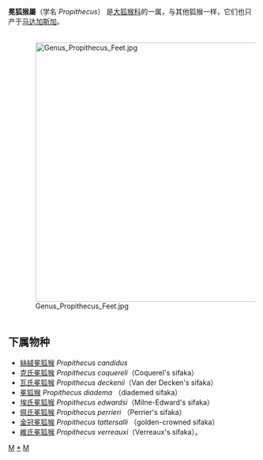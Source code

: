 {{Automatic Taxobox
| taxon = Propithecus
| image = Sifaka2.jpg
| image_caption = 冕狐猴 (''Propithecus diadema'')
| authority = [[Edward_Turner_Bennett|Bennett]], 1832
| subdivision_ranks = [[種|種]]
| subdivision = 见正文
}}

'''冕狐猴屬'''（学名 ''Propithecus''） 是[[大狐猴科|大狐猴科]]的一属，与其他狐猴一样，它们也只产于[[马达加斯加|马达加斯加]]。

<div style="padding:5px; margin:10px; align:left; width:525px;"> [[File:Genus_Propithecus_Feet.jpg|525px]]</div>

==下属物种==

* [[絲絨冕狐猴|絲絨冕狐猴]] ''Propithecus candidus''
* [[克氏冕狐猴|克氏冕狐猴]] ''Propithecus coquereli''（Coquerel's sifaka）
* [[瓦氏冕狐猴|瓦氏冕狐猴]] ''Propithecus deckenii''（Van der Decken's sifaka）
* [[冕狐猴|冕狐猴]] ''Propithecus diadema'' （diademed sifaka）
* [[埃氏冕狐猴|埃氏冕狐猴]] ''Propithecus edwardsi''（Milne-Edward's sifaka）
* [[佩氏冕狐猴|佩氏冕狐猴]] ''Propithecus perrieri'' （Perrier's sifaka）
* [[金冠冕狐猴|金冠冕狐猴]] ''Propithecus tattersalli'' （golden-crowned sifaka）
* [[維氏冕狐猴|維氏冕狐猴]] ''Propithecus verreauxi''（Verreaux's sifaka）。
{{原猴亞目|L.}}
{{Taxonbar|from=Q673365}}

[[Category:大狐猴科|M]]
[[Category:冕狐猴属|*]]
[[Category:_1832年描述的分类群|M]]